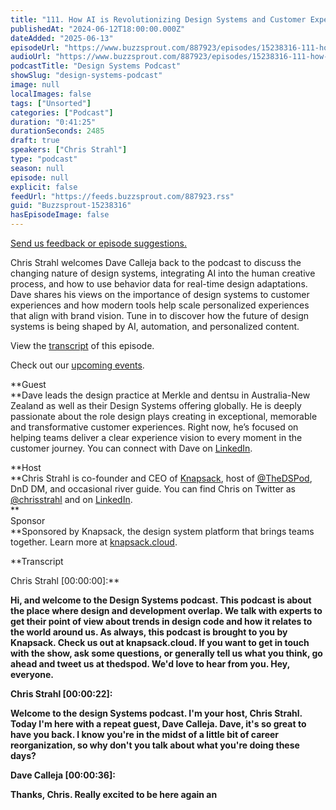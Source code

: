 ```yaml
---
title: "111. How AI is Revolutionizing Design Systems and Customer Experiences with Dave Calleja"
publishedAt: "2024-06-12T18:00:00.000Z"
dateAdded: "2025-06-13"
episodeUrl: "https://www.buzzsprout.com/887923/episodes/15238316-111-how-ai-is-revolutionizing-design-systems-and-customer-experiences-with-dave-calleja.mp3"
audioUrl: "https://www.buzzsprout.com/887923/episodes/15238316-111-how-ai-is-revolutionizing-design-systems-and-customer-experiences-with-dave-calleja.mp3"
podcastTitle: "Design Systems Podcast"
showSlug: "design-systems-podcast"
image: null
localImages: false
tags: ["Unsorted"]
categories: ["Podcast"]
duration: "0:41:25"
durationSeconds: 2485
draft: true
speakers: ["Chris Strahl"]
type: "podcast"
season: null
episode: null
explicit: false
feedUrl: "https://feeds.buzzsprout.com/887923.rss"
guid: "Buzzsprout-15238316"
hasEpisodeImage: false
---
```

[Send us feedback or episode suggestions.](https://www.buzzsprout.com/twilio/text_messages/887923/open_sms)

Chris Strahl welcomes Dave Calleja back to the podcast to discuss the changing nature of design systems, integrating AI into the human creative process, and how to use behavior data for real-time design adaptations. Dave shares his views on the importance of design systems to customer experiences and how modern tools help scale personalized experiences that align with brand vision. Tune in to discover how the future of design systems is being shaped by AI, automation, and personalized content.

View the [transcript](https://docs.google.com/document/d/16LKesWSwsT7XyXy5a4EIhAsMiywFxITK6RQUVzSLPy4/edit?usp=sharing) of this episode.

Check out our [upcoming events](https://www.knapsack.cloud/events).  

**Guest  
**Dave leads the design practice at Merkle and dentsu in Australia-New Zealand as well as their Design Systems offering globally. He is deeply passionate about the role design plays creating in exceptional, memorable and transformative customer experiences. Right now, he’s focused on helping teams deliver a clear experience vision to every moment in the customer journey. You can connect with Dave on [LinkedIn](https://www.linkedin.com/in/davecalleja/).

**Host  
**Chris Strahl is co-founder and CEO of [Knapsack](https://www.knapsack.cloud/), host of [@TheDSPod](https://twitter.com/thedspod), DnD DM, and occasional river guide. You can find Chris on Twitter as [@chrisstrahl](https://twitter.com/chrisstrahl) and on [LinkedIn](https://www.linkedin.com/in/chrisstrahl/).  
**  
Sponsor  
**Sponsored by Knapsack, the design system platform that brings teams together. Learn more at [knapsack.cloud](https://www.knapsack.cloud/?utm_source=podcast).

**Transcript  
  
Chris Strahl \[00:00:00\]:**

**Hi, and welcome to the Design Systems podcast. This podcast is about the place where design and development overlap. We talk with experts to get their point of view about trends in design code and how it relates to the world around us. As always, this podcast is brought to you by Knapsack. Check us out at knapsack.cloud. If you want to get in touch with the show, ask some questions, or generally tell us what you think, go ahead and tweet us at thedspod. We'd love to hear from you. Hey, everyone.**

**Chris Strahl \[00:00:22\]:**

**Welcome to the design Systems podcast. I'm your host, Chris Strahl. Today I'm here with a repeat guest, Dave Calleja. Dave, it's so great to have you back. I know you're in the midst of a little bit of career reorganization, so why don't you talk about what you're doing these days?**

**Dave Calleja \[00:00:36\]:**

**Thanks, Chris. Really excited to be here again an**
